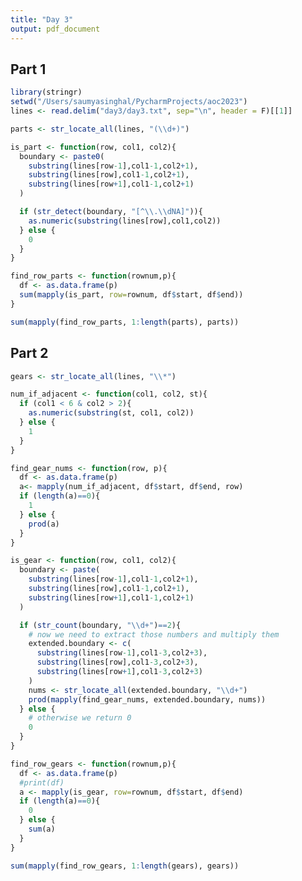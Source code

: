 ```yaml
---
title: "Day 3"
output: pdf_document
---
```


## Part 1
```r
library(stringr)
setwd("/Users/saumyasinghal/PycharmProjects/aoc2023")
lines <- read.delim("day3/day3.txt", sep="\n", header = F)[[1]]
```
```r
parts <- str_locate_all(lines, "(\\d+)")
```
```r
is_part <- function(row, col1, col2){
  boundary <- paste0(
    substring(lines[row-1],col1-1,col2+1),
    substring(lines[row],col1-1,col2+1),
    substring(lines[row+1],col1-1,col2+1)
  )

  if (str_detect(boundary, "[^\\.\\dNA]")){
    as.numeric(substring(lines[row],col1,col2))
  } else {
    0
  }
}

find_row_parts <- function(rownum,p){
  df <- as.data.frame(p)
  sum(mapply(is_part, row=rownum, df$start, df$end))
}
```

```r
sum(mapply(find_row_parts, 1:length(parts), parts))
```

## Part 2

```r
gears <- str_locate_all(lines, "\\*")
```

```r
num_if_adjacent <- function(col1, col2, st){
  if (col1 < 6 & col2 > 2){
    as.numeric(substring(st, col1, col2))
  } else {
    1
  }
}

find_gear_nums <- function(row, p){
  df <- as.data.frame(p)
  a<- mapply(num_if_adjacent, df$start, df$end, row)
  if (length(a)==0){
    1
  } else {
    prod(a)
  }
}

is_gear <- function(row, col1, col2){
  boundary <- paste(
    substring(lines[row-1],col1-1,col2+1),
    substring(lines[row],col1-1,col2+1),
    substring(lines[row+1],col1-1,col2+1)
  )

  if (str_count(boundary, "\\d+")==2){
    # now we need to extract those numbers and multiply them
    extended.boundary <- c(
      substring(lines[row-1],col1-3,col2+3),
      substring(lines[row],col1-3,col2+3),
      substring(lines[row+1],col1-3,col2+3)
    )
    nums <- str_locate_all(extended.boundary, "\\d+")
    prod(mapply(find_gear_nums, extended.boundary, nums))
  } else {
    # otherwise we return 0
    0
  }
}

find_row_gears <- function(rownum,p){
  df <- as.data.frame(p)
  #print(df)
  a <- mapply(is_gear, row=rownum, df$start, df$end)
  if (length(a)==0){
    0
  } else {
    sum(a)
  }
}
```
```r
sum(mapply(find_row_gears, 1:length(gears), gears))
```